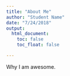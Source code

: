 ```yaml
---
title: "About Me"
author: "Student Name"
date: "7/24/2018"
output: 
  html_document:
    toc: false
    toc_float: false

---
```


Why I am awesome. 